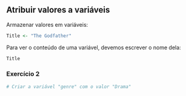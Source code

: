 ## Atribuir valores a variáveis

Armazenar valores em variáveis:
```r
Title <- "The Godfather"
```

Para ver o conteúdo de uma variável, devemos escrever o nome dela:
```r
Title
```

### Exercício 2
```r
# Criar a variável "genre" com o valor "Drama"

```